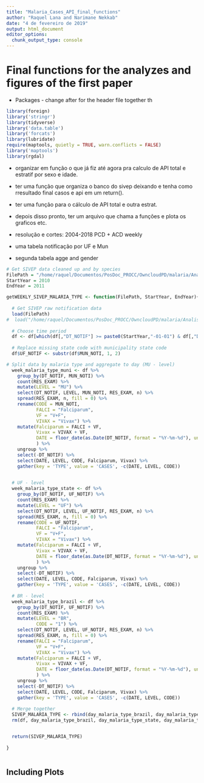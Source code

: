 ```yaml
---
title: "Malaria_Cases_API_final_functions"
author: "Raquel Lana and Narimane Nekkab"
date: "4 de fevereiro de 2019"
output: html_document
editor_options: 
  chunk_output_type: console
---
```


# Final functions for the analyzes and figures of the first paper

- Packages - change after for the header file together th
```r
library(foreign)
library('stringr')
library(tidyverse)
library('data.table')
library('forcats')
library(lubridate)
require(maptools, quietly = TRUE, warn.conflicts = FALSE)
library('maptools')
library(rgdal)

```

- organizar em função o que já fiz até agora pra calculo de API total e estratif por sexo e idade.
- ter uma função que organiza o banco do sivep deixando e tenha como rresultado final casos e api em um return().
- ter uma função para o cálculo de API total e outra estrat.

- depois disso pronto, ter um arquivo que chama a funções e plota os graficos etc.

- resolução e cortes:
2004-2018
PCD + ACD
weekly
- uma tabela
notificação por UF e Mun
- segunda tabela
agge and gender




```r
# Get SIVEP data cleaned up and by species
FilePath = "/home/raquel/Documentos/PosDoc_PROCC/OwncloudPD/malaria/AnalisesRaquel/Pasteur/SIVEP_clean.RData"
StartYear = 2010
EndYear = 2011

getWEEKLY_SIVEP_MALARIA_TYPE <- function(FilePath, StartYear, EndYear){
  
  # Get SIVEP raw notification data
  load(FilePath)
#  load("/home/raquel/Documentos/PosDoc_PROCC/OwncloudPD/malaria/AnalisesRaquel/Pasteur/SIVEP_clean.RData")
  
  # Choose time period
  df <- df[which(df[,"DT_NOTIF"] >= paste0(StartYear,"-01-01") & df[,"DT_NOTIF"] <= paste0(EndYear, "-12-31")),]
  
  # Replace missing state code with municipality state code
  df$UF_NOTIF <- substr(df$MUN_NOTI, 1, 2) 

# Split data by malaria type and aggregate to day (MU - level)
  week_malaria_type_muni <- df %>%
    group_by(DT_NOTIF, MUN_NOTI) %>%
    count(RES_EXAM) %>%
    mutate(LEVEL = "MU") %>%
    select(DT_NOTIF, LEVEL, MUN_NOTI, RES_EXAM, n) %>%
    spread(RES_EXAM, n, fill = 0) %>%
    rename(CODE = MUN_NOTI,
           FALCI = "Falciparum",
           VF = "V+F",
           VIVAX = "Vivax") %>%
    mutate(Falciparum = FALCI + VF,
           Vivax = VIVAX + VF,
           DATE = floor_date(as.Date(DT_NOTIF, format = "%Y-%m-%d"), unit = "week")
           ) %>%
    ungroup %>%
    select(-DT_NOTIF) %>%
    select(DATE, LEVEL, CODE, Falciparum, Vivax) %>%
    gather(key = 'TYPE', value = 'CASES', -c(DATE, LEVEL, CODE))

  
  # UF - level
  week_malaria_type_state <- df %>%
    group_by(DT_NOTIF, UF_NOTIF) %>%
    count(RES_EXAM) %>%
    mutate(LEVEL = "UF") %>%
    select(DT_NOTIF, LEVEL, UF_NOTIF, RES_EXAM, n) %>%
    spread(RES_EXAM, n, fill = 0) %>%
    rename(CODE = UF_NOTIF,
           FALCI = "Falciparum",
           VF = "V+F",
           VIVAX = "Vivax") %>%
    mutate(Falciparum = FALCI + VF,
           Vivax = VIVAX + VF,
           DATE = floor_date(as.Date(DT_NOTIF, format = "%Y-%m-%d"), unit = "week")
           ) %>%      
    ungroup %>%
    select(-DT_NOTIF) %>%
    select(DATE, LEVEL, CODE, Falciparum, Vivax) %>%
    gather(key = 'TYPE', value = 'CASES', -c(DATE, LEVEL, CODE))
  
  # BR - level
  week_malaria_type_brazil <- df %>%
    group_by(DT_NOTIF, UF_NOTIF) %>%
    count(RES_EXAM) %>%
    mutate(LEVEL = "BR",
           CODE = "1") %>%
    select(DT_NOTIF, LEVEL, UF_NOTIF, RES_EXAM, n) %>%
    spread(RES_EXAM, n, fill = 0) %>%
    rename(FALCI = "Falciparum",
           VF = "V+F",
           VIVAX = "Vivax") %>%
    mutate(Falciparum = FALCI + VF,
           Vivax = VIVAX + VF,
           DATE = floor_date(as.Date(DT_NOTIF, format = "%Y-%m-%d"), unit = "week")
           ) %>%
    ungroup %>%
    select(-DT_NOTIF) %>%
    select(DATE, LEVEL, CODE, Falciparum, Vivax) %>%
    gather(key = 'TYPE', value = 'CASES', -c(DATE, LEVEL, CODE))
    
  # Merge together
  SIVEP_MALARIA_TYPE <- rbind(day_malaria_type_brazil, day_malaria_type_state, day_malaria_type_muni)
  rm(df, day_malaria_type_brazil, day_malaria_type_state, day_malaria_type_muni)


  return(SIVEP_MALARIA_TYPE)
  
}

```


```r

```

## Including Plots


```r


```

